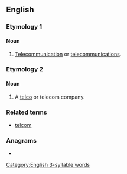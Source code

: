 {{also|télécom}}
==English==

===Etymology 1===
{{abbreviation of|en|telecommunications}}

====Noun====
{{en-noun}}

# {{lb|en|informal}} [[telecommunication|Telecommunication]] or [[telecommunications]].

===Etymology 2===
{{abbreviation of|en|[[telephone]] [[company]]}}

====Noun====
{{en-noun}}

# {{lb|en|informal}} A [[telco]] {{gloss|[[phone]] company}} or telecom company.

===Related terms===
* [[telcom]]

===Anagrams===
* {{anagrams|en|a=ceelmot|Ol Cemet'}}

[[Category:English 3-syllable words]]